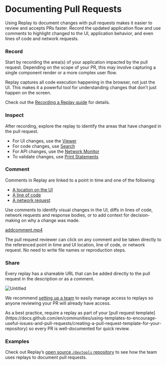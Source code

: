 
# Documenting Pull Requests

Using Replay to document changes with pull requests makes it easier to review and accepts PRs faster. Record the updated application flow and use comments to highlight changed to the UI, application behavior, and even lines of code and network requests.

### Record

Start by recording the area(s) of your application impacted by the pull request. Depending on the scope of your PR, this may involve capturing a single component render or a more complex user flow.

<Callout type="info" emoji="👉">
Replay captures all code execution happening in the browser, not just the UI. This makes it a powerful tool for understanding changes that don’t just happen on the screen.

</Callout>

Check out the [Recording a Replay guide](https://www.notion.so/Recording-a-replay-archived-a839a8481b3b41a6b21a56817f5c2b69?pvs=21) for details.

### Inspect

After recording, explore the replay to identify the areas that have changed in the pull request.

- For UI changes, use the [Viewer](https://www.notion.so/Viewer-26591deb256c473a946d0f64abb67859?pvs=21)
- For code changes, use [Search](https://www.notion.so/Search-4bd72377ac3d498d96bb7bcb33722a75?pvs=21)
- For API changes, use the [Network Monitor](https://www.notion.so/Network-24631b78240749879d54fffcda94f098?pvs=21)
- To validate changes, use [Print Statements](https://www.notion.so/Print-statements-1dcf7c3a8414423aab122ea7c4a41661?pvs=21)

### Comment

Comments in Replay are linked to a point in time and one of the following:

- [A location on the UI](https://www.notion.so/Viewer-26591deb256c473a946d0f64abb67859?pvs=21)
- [A line of code](https://www.notion.so/Commenting-0a140c06524d428681cadd78acf44661?pvs=21)
- [A network request](https://www.notion.so/Network-24631b78240749879d54fffcda94f098?pvs=21)

Use comments to identify visual changes in the UI, diffs in lines of code, network requests and response bodies, or to add context for decision-making on why a change was made.

[addcomment.mp4](Recording%20Bug%20Reports%2080c37d7d6753485f81497570625d06f0/addcomment.mp4)

The pull request reviewer can click on any comment and be taken directly to the referenced point in time and UI location, line of code, or network request. No need to write file names or reproduction steps.

### Share

Every replay has a shareable URL that can be added directly to the pull request in the description or as a comment. 

![Untitled](/media/learn-more/workflows/contribute/documenting-pull-requests/Untitled.png)

We recommend [setting up a team](https://www.notion.so/Setting-up-a-team-f5bd9ee853814d6f84e23fb535066199?pvs=21) to easily manage access to replays so anyone reviewing your PR will already have access.

<Callout type="info" emoji="💡">
As a best practice, require a replay as part of your [pull request template](https://docs.github.com/en/communities/using-templates-to-encourage-useful-issues-and-pull-requests/creating-a-pull-request-template-for-your-repository) so every PR is well-documented for quick review.

</Callout>

### Examples

Check out Replay’s [open source `/devtools` repository](https://github.com/replayio/devtools/pulls?q=is%3Apr+label%3A%22has-replay+%F0%9F%9A%80%22+) to see how the team uses replays to document pull requests.